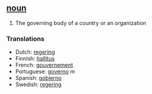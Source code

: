 ==[[noun]]==

# The governing body of a country or an organization

===Translations===
*Dutch: [[regering]]
*Finnish: [[hallitus]]
*French: [[gouvernement]]
*Portuguese: [[governo]] ''m''
*Spanish: [[gobierno]]
*Swedish: [[regering]]